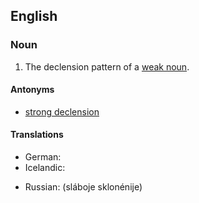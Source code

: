 ==English==

===Noun===
{{en-noun|head=[[weak]] [[declension]]}}

# {{context|grammar|lang=en}} The declension pattern of a [[weak noun]].

====Antonyms====
* [[strong declension]]

====Translations====
{{trans-top|declension pattern of a weak noun}}
* German: {{t+|de|schwache Deklination|f}}
* Icelandic: {{t|is|[[veikur#Icelandic|veik]] [[beyging#Icelandic|beyging]]|f}}
{{trans-mid}}
* Russian: {{l|ru|слабый|слабое}} {{l|ru|склонение}} (sláboje sklonénije) {{n}}
{{trans-bottom}}